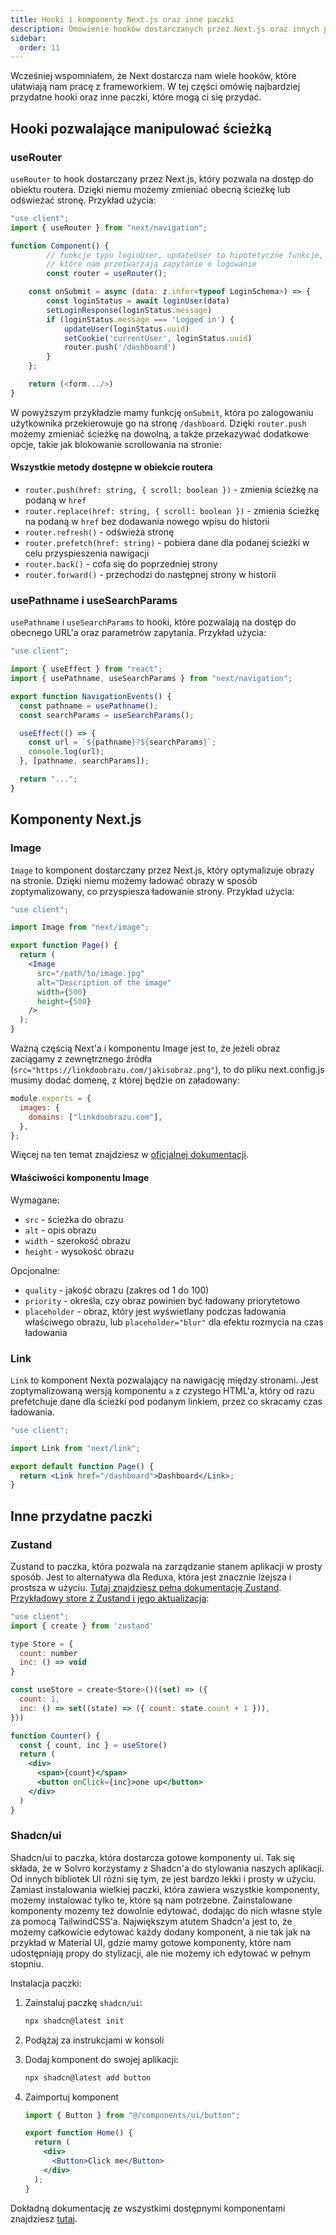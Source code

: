 ```yaml
---
title: Hooki i komponenty Next.js oraz inne paczki
description: Omówienie hooków dostarczanych przez Next.js oraz innych przydatnych paczek.
sidebar:
  order: 11
---
```


Wcześniej wspomniałem, że Next dostarcza nam wiele hooków, które ułatwiają nam pracę z frameworkiem. W tej części omówię najbardziej przydatne hooki oraz inne paczki, które mogą ci się przydać.

## Hooki pozwalające manipulować ścieżką

### useRouter

`useRouter` to hook dostarczany przez Next.js, który pozwala na dostęp do obiektu routera. Dzięki niemu możemy zmieniać obecną ścieżkę lub odświeżać stronę. Przykład użycia:

```jsx
"use client";
import { useRouter } from "next/navigation";

function Component() {
        // funkcje typu loginUser, updateUser to hipotetyczne funkcje,
        // które nam przetwarzają zapytanie o logowanie
        const router = useRouter();

	const onSubmit = async (data: z.infer<typeof LoginSchema>) => {
		const loginStatus = await loginUser(data)
		setLoginResponse(loginStatus.message)
		if (loginStatus.message === 'Logged in') {
			updateUser(loginStatus.uuid)
			setCookie('currentUser', loginStatus.uuid)
			router.push('/dashboard')
		}
	};

	return (<form.../>)
}
```

W powyższym przykładzie mamy funkcję `onSubmit`, która po zalogowaniu użytkownika przekierowuje go na stronę `/dashboard`. Dzięki `router.push` możemy zmieniać ścieżkę na dowolną, a także przekazywać dodatkowe opcje, takie jak blokowanie scrollowania na stronie:

#### Wszystkie metody dostępne w obiekcie routera

- `router.push(href: string, { scroll: boolean })` - zmienia ścieżkę na podaną w `href`
- `router.replace(href: string, { scroll: boolean })` - zmienia ścieżkę na podaną w `href` bez dodawania nowego wpisu do historii
- `router.refresh()` - odświeża stronę
- `router.prefetch(href: string)` - pobiera dane dla podanej ścieżki w celu przyspieszenia nawigacji
- `router.back()` - cofa się do poprzedniej strony
- `router.forward()` - przechodzi do następnej strony w historii

### usePathname i useSearchParams

`usePathname` i `useSearchParams` to hooki, które pozwalają na dostęp do obecnego URL'a oraz parametrów zapytania. Przykład użycia:

```jsx
"use client";

import { useEffect } from "react";
import { usePathname, useSearchParams } from "next/navigation";

export function NavigationEvents() {
  const pathname = usePathname();
  const searchParams = useSearchParams();

  useEffect(() => {
    const url = `${pathname}?${searchParams}`;
    console.log(url);
  }, [pathname, searchParams]);

  return "...";
}
```

## Komponenty Next.js

### Image

`Image` to komponent dostarczany przez Next.js, który optymalizuje obrazy na stronie. Dzięki niemu możemy ładować obrazy w sposób zoptymalizowany, co przyspiesza ładowanie strony. Przykład użycia:

```jsx
"use client";

import Image from "next/image";

export function Page() {
  return (
    <Image
      src="/path/to/image.jpg"
      alt="Description of the image"
      width={500}
      height={500}
    />
  );
}
```

Ważną częścią Next'a i komponentu Image jest to, że jeżeli obraz zaciągamy z zewnętrznego źródła (`src="https://linkdoobrazu.com/jakisobraz.png"`), to do pliku next.config.js musimy dodać domenę, z której będzie on załadowany:

```js
module.exports = {
  images: {
    domains: ["linkdoobrazu.com"],
  },
};
```

Więcej na ten temat znajdziesz w [oficjalnej dokumentacji](https://nextjs.org/docs/pages/api-reference/components/image#domains).

#### Właściwości komponentu Image

Wymagane:

- `src` - ścieżka do obrazu
- `alt` - opis obrazu
- `width` - szerokość obrazu
- `height` - wysokość obrazu

Opcjonalne:

- `quality` - jakość obrazu (zakres od 1 do 100)
- `priority` - określa, czy obraz powinien być ładowany priorytetowo
- `placeholder` - obraz, który jest wyświetlany podczas ładowania właściwego obrazu, lub `placeholder="blur"` dla efektu rozmycia na czas ładowania

### Link

`Link` to komponent Nexta pozwalający na nawigację między stronami. Jest zoptymalizowaną wersją komponentu `a` z czystego HTML'a, który od razu prefetchuje dane dla ścieżki pod podanym linkiem, przez co skracamy czas ładowania.

```jsx
"use client";

import Link from "next/link";

export default function Page() {
  return <Link href="/dashboard">Dashboard</Link>;
}
```

## Inne przydatne paczki

### Zustand

Zustand to paczka, która pozwala na zarządzanie stanem aplikacji w prosty sposób. Jest to alternatywa dla Reduxa, która jest znacznie lżejsza i prostsza w użyciu. [Tutaj znajdziesz pełną dokumentację Zustand](https://zustand.docs.pmnd.rs/getting-started/introduction). [Przykładowy store z Zustand i jego aktualizacja](https://zustand-demo.pmnd.rs/):

```jsx
"use client";
import { create } from 'zustand'

type Store = {
  count: number
  inc: () => void
}

const useStore = create<Store>()((set) => ({
  count: 1,
  inc: () => set((state) => ({ count: state.count + 1 })),
}))

function Counter() {
  const { count, inc } = useStore()
  return (
    <div>
      <span>{count}</span>
      <button onClick={inc}>one up</button>
    </div>
  )
}
```

### Shadcn/ui

Shadcn/ui to paczka, która dostarcza gotowe komponenty ui. Tak się składa, że w Solvro korzystamy z Shadcn'a do stylowania naszych aplikacji. Od innych bibliotek UI różni się tym, że jest bardzo lekki i prosty w użyciu. Zamiast instalowania wielkiej paczki, która zawiera wszystkie komponenty, możemy instalować tylko te, które są nam potrzebne. Zainstalowane komponenty mozemy też dowolnie edytować, dodając do nich własne style za pomocą TailwindCSS'a. Największym atutem Shadcn'a jest to, że możemy całkowicie edytować każdy dodany komponent, a nie tak jak na przykład w Material UI, gdzie mamy gotowe komponenty, które nam udostępniają propy do stylizacji, ale nie możemy ich edytować w pełnym stopniu.

Instalacja paczki:


<Steps>

1. Zainstaluj paczkę `shadcn/ui`:

   ```bash
   npx shadcn@latest init
   ```

2. Podążaj za instrukcjami w konsoli

3. Dodaj komponent do swojej aplikacji:

   ```bash
   npx shadcn@latest add button
   ```

4. Zaimportuj komponent

   ```jsx
   import { Button } from "@/components/ui/button";

   export function Home() {
     return (
       <div>
         <Button>Click me</Button>
       </div>
     );
   }
   ```

</Steps>

Dokładną dokumentację ze wszystkimi dostępnymi komponentami znajdziesz [tutaj](https://ui.shadcn.com/docs).
